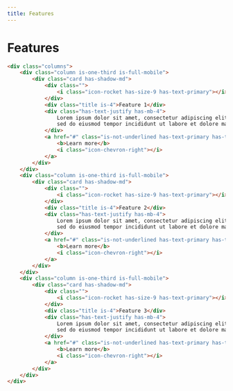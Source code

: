 ```yaml
---
title: Features
---
```


# Features

```html live=true
<div class="columns">
    <div class="column is-one-third is-full-mobile">
        <div class="card has-shadow-md">
            <div class="">
                <i class="icon-rocket has-size-9 has-text-primary"></i>
            </div>
            <div class="title is-4">Feature 1</div>
            <div class="has-text-justify has-mb-4">
                Lorem ipsum dolor sit amet, consectetur adipiscing elit, 
                sed do eiusmod tempor incididunt ut labore et dolore magna aliqua. 
            </div>
            <a href="#" class="is-not-underlined has-text-primary has-text-secondary-hover">
                <b>Learn more</b>
                <i class="icon-chevron-right"></i>
            </a>
        </div>
    </div>
    <div class="column is-one-third is-full-mobile">
        <div class="card has-shadow-md">
            <div class="">
                <i class="icon-rocket has-size-9 has-text-primary"></i>
            </div>
            <div class="title is-4">Feature 2</div>
            <div class="has-text-justify has-mb-4">
                Lorem ipsum dolor sit amet, consectetur adipiscing elit, 
                sed do eiusmod tempor incididunt ut labore et dolore magna aliqua. 
            </div>
            <a href="#" class="is-not-underlined has-text-primary has-text-secondary-hover">
                <b>Learn more</b>
                <i class="icon-chevron-right"></i>
            </a>
        </div>
    </div>
    <div class="column is-one-third is-full-mobile">
        <div class="card has-shadow-md">
            <div class="">
                <i class="icon-rocket has-size-9 has-text-primary"></i>
            </div>
            <div class="title is-4">Feature 3</div>
            <div class="has-text-justify has-mb-4">
                Lorem ipsum dolor sit amet, consectetur adipiscing elit, 
                sed do eiusmod tempor incididunt ut labore et dolore magna aliqua. 
            </div>
            <a href="#" class="is-not-underlined has-text-primary has-text-secondary-hover">
                <b>Learn more</b>
                <i class="icon-chevron-right"></i>
            </a>
        </div>
    </div>
</div>
```

